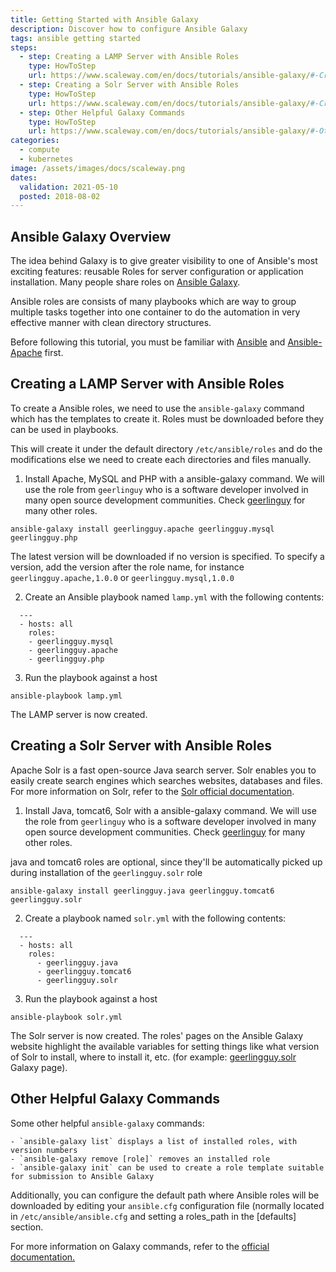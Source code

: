 ```yaml
---
title: Getting Started with Ansible Galaxy
description: Discover how to configure Ansible Galaxy
tags: ansible getting started
steps:
  - step: Creating a LAMP Server with Ansible Roles
    type: HowToStep
    url: https://www.scaleway.com/en/docs/tutorials/ansible-galaxy/#-Creating-a-LAMP-Server-with-Ansible-Roles
  - step: Creating a Solr Server with Ansible Roles
    type: HowToStep
    url: https://www.scaleway.com/en/docs/tutorials/ansible-galaxy/#-Creating-a-Solr-Server-with-Ansible-Roles
  - step: Other Helpful Galaxy Commands
    type: HowToStep
    url: https://www.scaleway.com/en/docs/tutorials/ansible-galaxy/#-Other-Helpful-Galaxy-Commands
categories:
  - compute
  - kubernetes
image: /assets/images/docs/scaleway.png
dates:
  validation: 2021-05-10
  posted: 2018-08-02
---
```


## Ansible Galaxy Overview

The idea behind Galaxy is to give greater visibility to one of Ansible's most exciting features: reusable Roles for server configuration or application installation. Many people share roles on [Ansible Galaxy](https://galaxy.ansible.com/home).

Ansible roles are consists of many playbooks which are way to group multiple tasks together into one container to do the automation in very effective manner with clean directory structures.

Before following this tutorial, you must be familiar with [Ansible](/tutorials/ansible-bionic-beaver/) and [Ansible-Apache](/tutorials/install-apache-ansible/) first.

## Creating a LAMP Server with Ansible Roles

To create a Ansible roles, we need to use the `ansible-galaxy` command which has the templates to create it. Roles must be downloaded before they can be used in playbooks.

This will create it under the default directory `/etc/ansible/roles` and do the modifications else we need to create each directories and files manually.

1. Install Apache, MySQL and PHP with a ansible-galaxy command. We will use the role from `geerlinguy` who is a software developer involved in many open source development communities. Check [geerlinguy](https://galaxy.ansible.com/geerlingguy) for many other roles.

  ```
  ansible-galaxy install geerlingguy.apache geerlingguy.mysql geerlingguy.php
  ```

  The latest version will be downloaded if no version is specified. To specify a version, add the version after the role name, for instance `geerlingguy.apache,1.0.0` or `geerlingguy.mysql,1.0.0`

2. Create an Ansible playbook named `lamp.yml` with the following contents:

  ```
    ---
    - hosts: all
      roles:
      - geerlingguy.mysql
      - geerlingguy.apache
      - geerlingguy.php
  ```

3. Run the playbook against a host

  ```
  ansible-playbook lamp.yml
  ```

The LAMP server is now created.

## Creating a Solr Server with Ansible Roles

Apache Solr is a fast open-source Java search server. Solr enables you to easily create search engines which searches websites, databases and files. For more information on Solr, refer to the [Solr official documentation](http://lucene.apache.org/solr/news.html).

1. Install Java, tomcat6, Solr with a ansible-galaxy command. We will use the role from `geerlinguy` who is a software developer involved in many open source development communities. Check [geerlinguy](https://galaxy.ansible.com/geerlingguy) for many other roles.

  <Message type="note">

  java and tomcat6 roles are optional, since they'll be automatically picked up during installation of the `geerlingguy.solr` role

  </Message>

  ```
  ansible-galaxy install geerlingguy.java geerlingguy.tomcat6 geerlingguy.solr
  ```

2. Create a playbook named `solr.yml` with the following contents:

  ```
    ---
    - hosts: all
      roles:
        - geerlingguy.java
        - geerlingguy.tomcat6
        - geerlingguy.solr
  ```

3. Run the playbook against a host

  ```
  ansible-playbook solr.yml
  ```

The Solr server is now created. The roles' pages on the Ansible Galaxy website highlight the available variables for setting things like what version of Solr to install, where to install it, etc. (for example: [geerlingguy.solr](https://galaxy.ansible.com/geerlingguy/solr) Galaxy page).

## Other Helpful Galaxy Commands

Some other helpful `ansible-galaxy` commands:

    - `ansible-galaxy list` displays a list of installed roles, with version numbers
    - `ansible-galaxy remove [role]` removes an installed role
    - `ansible-galaxy init` can be used to create a role template suitable for submission to Ansible Galaxy

Additionally, you can configure the default path where Ansible roles will be downloaded by editing your `ansible.cfg` configuration file (normally located in `/etc/ansible/ansible.cfg` and setting a roles_path in the [defaults] section.

For more information on Galaxy commands, refer to the [official documentation.](https://docs.ansible.com/ansible/2.4/ansible-galaxy.html#actions)
